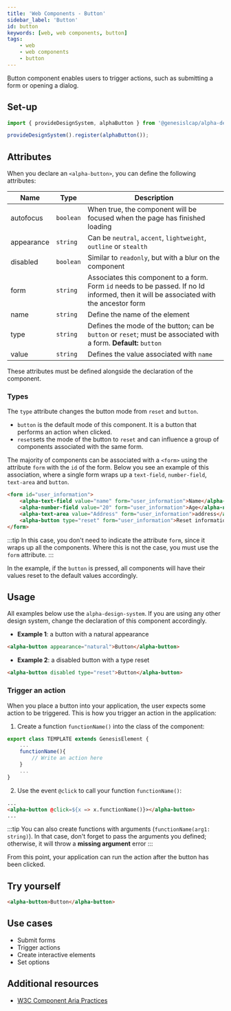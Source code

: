 ```yaml
---
title: 'Web Components - Button'
sidebar_label: 'Button'
id: button
keywords: [web, web components, button]
tags:
    - web
    - web components
    - button
---
```


<div class="button-examples">

Button component enables users to trigger actions, such as submitting a form or opening a dialog.

## Set-up

```ts
import { provideDesignSystem, alphaButton } from '@genesislcap/alpha-design-system';

provideDesignSystem().register(alphaButton());
```
## Attributes

When you declare an `<alpha-button>`, you can define the following attributes:

| Name       | Type      | Description                                                                                                                             |
|------------|-----------|-----------------------------------------------------------------------------------------------------------------------------------------|
| autofocus  | `boolean` | When true, the component will be focused when the page has finished loading                                                             |
| appearance | `string`  | Can be `neutral`, `accent`, `lightweight`, `outline` or `stealth`                                                                       |
| disabled   | `boolean` | Similar to `readonly`, but with a blur on the component                                                                                 |
| form       | `string`  | Associates this component to a form. Form `id` needs to be passed. If no Id informed, then it will be associated with the ancestor form |
| name       | `string`  | Define the name of the element                                                                                                          |
| type       | `string`  | Defines the mode of the button; can be `button` or `reset`; must be associated with a form. **Default:** `button`                       | 
| value      | `string`  | Defines the value associated  with `name`                                                                                               | 

These attributes must be defined alongside the declaration of the component.

### Types

The `type` attribute changes the button mode from `reset` and `button`. 

- `button` is the default mode of this component. It is a button that performs an action when clicked. 
- `reset`sets the mode of the button to `reset` and can influence a group of components associated with the same form.

The majority of components can be associated with a `<form>` using the attribute `form` with the `id` of the form.
Below you see an example of this association, where a single form wraps up a `text-field`, `number-field`, `text-area` and `button`.

```html title="Form example"
<form id="user_information">
    <alpha-text-field value="name" form="user_information">Name</alpha-text-field>
    <alpha-number-field value="20" form="user_information">Age</alpha-number-field>
    <alpha-text-area value="Address" form="user_information">address</alpha-text-area>
    <alpha-button type="reset" form="user_information">Reset information</alpha-button>
</form>
```

:::tip
In this case, you don't need to indicate the attribute `form`, since it wraps up all the components. Where this is not the case, you must use the `form` attribute.
:::

In the example, if the `button` is pressed, all components will have their values reset to the default values accordingly.

## Usage

All examples below use the `alpha-design-system`. If you are using any other design system, change the declaration of this component accordingly.

- **Example 1**: a button with a natural appearance
```html title="Example 1"
<alpha-button appearance="natural">Button</alpha-button>
```
- **Example 2**: a disabled button with a type reset
```html title="Example 2"
<alpha-button disabled type="reset">Button</alpha-button>
```

### Trigger an action
When you place a button into your application, the user expects some action to be triggered. This is how you trigger an action in the application:

1. Create a function `functionName()` into the class of the component:

```js {1,5}
export class TEMPLATE extends GenesisElement {
    ...
    functionName(){
        // Write an action here
    }
    ...
}
```

2. Use the event `@click` to call your function `functionName()`:

```html tile="Example 4" {1,4}
...
<alpha-button @click=${x => x.functionName()}></alpha-button>
... 
```
:::tip
You can also create functions with arguments (`functionName(arg1: string)`). In that case, don't forget to pass the arguments you defined; otherwise, it will throw a **missing argument** error
:::

From this point, your application can run the action after the button has been clicked.

## Try yourself

```html title="try yourself" live
<alpha-button>Button</alpha-button>
```

## Use cases

- Submit forms
- Trigger actions
- Create interactive elements
- Set options

## Additional resources

- [W3C Component Aria Practices](https://w3c.github.io/aria-practices/#button)

</div>
